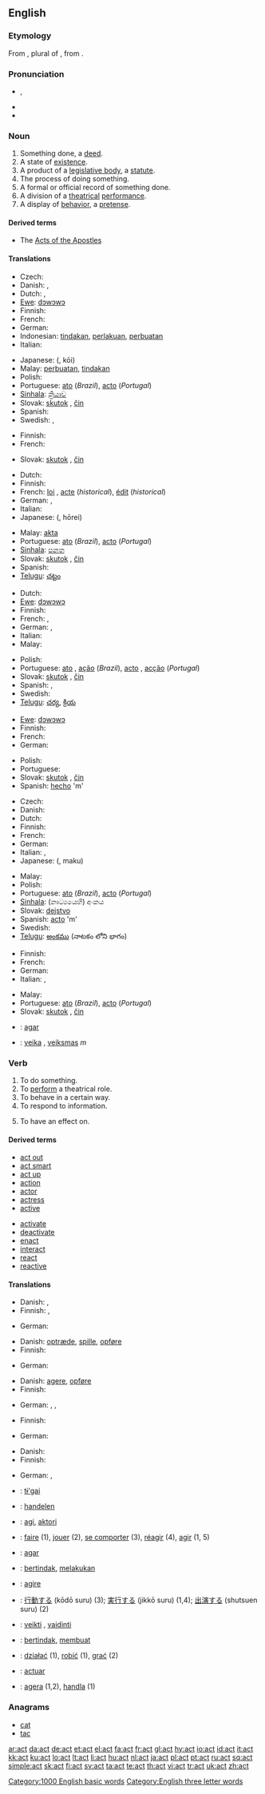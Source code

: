 {{see|ACT}}
{{wikipedia}}
==English==

===Etymology===
From {{L.}} {{term|acta#Latin|ācta|register of events}}, plural of {{term|actum|āctum|decree, law}}, from {{term|ago#Latin|agō|put in motion}}.

===Pronunciation===
* {{IPA|/ækt/}}, {{SAMPA|/{kt/}}
* {{audio|en-us-act.ogg|Audio (US)}}
* {{rhymes|ækt}}

===Noun===
{{en-noun}}

# Something done, a [[deed]].
# A state of [[existence]].
# A product of a [[legislative body]], a [[statute]].
# The process of doing something.
# A formal or official record of something done.
# A division of a [[theatrical]] [[performance]].
# A display of [[behavior]], a [[pretense]].

====Derived terms====
* The [[Acts of the Apostles]]

====Translations====
{{trans-top|deed}}
* Czech: {{t-|cs|čin|m}}
* Danish: {{t-|da|handling}}, {{t-|da|dåd}}
* Dutch: {{t-|nl|handeling|f}}, {{t+|nl|daad}}
* [[Ewe]]: [[dɔwɔwɔ]]
* Finnish: {{t+|fi|teko}}
* French: {{t+|fr|acte|m}}
* German: {{t+|de|Handlung|f}}
* Indonesian: [[tindak|tindakan]], [[laku|perlakuan]], [[buat|perbuatan]]
* Italian: {{t+|it|atto|m}}
{{trans-mid}}
* Japanese: {{Jpan|[[行為]]}} ({{Jpan|[[こうい]]}}, kōi)
* Malay: [[buat|perbuatan]], [[tindak|tindakan]]
* Polish: {{t+|pl|czyn}}
* Portuguese: [[ato]] {{m}} (''Brazil''), [[acto]] {{m}} (''Portugal'')
* [[Sinhala]]: [[ක්‍රියාව]] {{n}}
* Slovak: [[skutok]] {{m}}, [[čin]] {{m}}
* Spanish: {{t+|es|acto|m}}
* Swedish: {{t+|sv|handling|c}}, {{t-|sv|dåd|n}}
{{trans-bottom}}

{{trans-top|state of existence}}
* Finnish: {{t-|fi|olemassaolo}}
* French: {{t+|fr|acte|m}}
{{trans-mid}}
* Slovak: [[skutok]] {{m}}, [[čin]] {{m}}
{{trans-bottom}}

{{trans-top|statute}}
* Dutch: {{t+|nl|wet}}
* Finnish: {{t+|fi|laki}}
* French: [[loi]] {{f}}, [[acte]] {{m}}(''historical''), [[édit]] {{m}} (''historical'')
* German: {{t+|de|Gesetz|n}}, {{t+|de|Rechtsgeschäft|n}}
* Italian: {{t+|it|legge|f}}
* Japanese: {{Jpan|[[法令]]}} ({{Jpan|[[ほうれい]]}}, hōrei)
{{trans-mid}}
* Malay: [[akta]]
* Portuguese: [[ato]] {{m}} (''Brazil''), [[acto]] {{m}} (''Portugal'')
* [[Sinhala]]: [[පනත]] {{n}}
* Slovak: [[skutok]] {{m}}, [[čin]] {{m}}
* Spanish: {{t+|es|ley|f}}
* [[Telugu]]: [[చట్టం]]
{{trans-bottom}}

{{trans-top|process of doing}}
* Dutch: {{t-|nl|handeling|f}}
* [[Ewe]]: [[dɔwɔwɔ]]
* Finnish: {{t+|fi|tekeminen}}
* French: {{t+|fr|acte|m}}, {{t+|fr|action|f}}
* German: {{t+|de|Akt|m}}, {{t+|de|Handlung|f}}
* Italian: {{t+|it|atto|m}}
* Malay: {{t-|ms|lakon|xs=Malay}}
{{trans-mid}}
* Polish: {{t+|pl|działanie}}
* Portuguese: [[ato]] {{m}}, [[ação]] {{f}} (''Brazil''), [[acto]] {{m}}, [[acção]] {{f}}(''Portugal'')
* Slovak: [[skutok]] {{m}}, [[čin]] {{m}}
* Spanish: {{t+|es|acto|m}}, {{t+|es|acción|f}}
* Swedish: {{t+|sv|handling|c}}
* [[Telugu]]: [[చర్య]], [[క్రియ]]
{{trans-bottom}}

{{trans-top|formal record of something done}}
* [[Ewe]]: [[dɔwɔwɔ]]
* Finnish: {{t+|fi|pöytäkirja}}
* French: {{t+|fr|acte|m}}
* German: {{t+|de|Akte|f}}
{{trans-mid}}
* Polish: {{t+|pl|akt}}
* Portuguese: {{t+|pt|ata|f}}
* Slovak: [[skutok]] {{m}}, [[čin]] {{m}}
* Spanish: [[hecho]] 'm'
{{trans-bottom}}

{{trans-top|division of theatrical performance}}
* Czech: {{t-|cs|dějství|n}}
* Danish: {{t+|da|akt}}
* Dutch: {{t+|nl|akte}}
* Finnish: {{t-|fi|näytös}}
* French: {{t+|fr|acte|m}}
* German: {{t+|de|Akt|m}}
* Italian: {{t+|it|atto|m}}, {{t+|it|numero|m}}
* Japanese: {{Jpan|[[幕]]}} ({{Jpan|[[まく]]}}, maku)
{{trans-mid}}
* Malay: {{t+|ms|babak|xs=Malay}}
* Polish: {{t+|pl|akt}}
* Portuguese: [[ato]] {{m}} (''Brazil''), [[acto]] {{m}} (''Portugal'')
* [[Sinhala]]: (නාට්‍යයෙහි) අංකය {{n}}
* Slovak: [[dejstvo]] {{n}}
* Spanish: [[acto]] 'm'
* Swedish: {{t+|sv|akt}}
* [[Telugu]]: [[అంకము]] (నాటకం లోని భాగం)
{{trans-bottom}}

{{trans-top|display of behaviour}}
* Finnish: {{t-|fi|näytös}}
* French: {{t+|fr|acte|m}}
* German: {{t+|de|Spiel|n}}
* Italian: {{t+|it|scena|f}}, {{t-|it|messinscena|f}}
{{trans-mid}}
* Malay: {{t-|ms|pura|alt=pura-pura|xs=Malay}}
* Portuguese: [[ato]] {{m}} (''Brazil''), [[acto]] {{m}} (''Portugal'')
* Slovak: [[skutok]] {{m}}, [[čin]] {{m}}
{{trans-bottom}}

{{checktrans-top}}
* {{ttbc|Ido}}: [[agar]]
* {{ttbc|Lithuanian}}: [[veika]] {{f}}, [[veiksmas]] ''m''
{{trans-bottom}}

===Verb===
{{en-verb}}

# To do something.
# To [[perform]] a theatrical role.
# To behave in a certain way.
# To respond to information.
# {{chemistry}} To have an effect on.

====Derived terms====
{{top2}}
* [[act out]]
* [[act smart]]
* [[act up]]
* [[action]]
* [[actor]]
* [[actress]]
* [[active]]
{{mid2}}
* [[activate]]
* [[deactivate]]
* [[enact]]
* [[interact]]
* [[react]]
* [[reactive]]
{{bottom}}

====Translations====
{{trans-top|to do something}}
* Danish: {{t-|da|handle}}, {{t-|da|agere}}
* Finnish: {{t+|fi|tehdä}}, {{t+|fi|toimia}}
{{trans-mid}}
* German: {{t+|de|handeln}}
{{trans-bottom}}

{{trans-top|to perform a theatrical role}}
* Danish: [[optræde]], [[spille]], [[opføre]]
* Finnish: {{t-|fi|näytellä}}
{{trans-mid}}
* German: {{t+|de|spielen}}
{{trans-bottom}}

{{trans-top|to behave in a certain way}}
* Danish: [[agere]], [[opføre]]
* Finnish: {{t+|fi|toimia}}
{{trans-mid}}
* German: {{t+|de|spielen}}, {{t+|de|benehmen}}, {{t+|de|fungieren}}
{{trans-bottom}}

{{trans-top|to respond to information}}
* Finnish: {{t+|fi|toimia}}
{{trans-mid}}
* German: {{t+|de|agieren}}
{{trans-bottom}}

{{trans-top|chemistry: to have an effect on}}
* Danish: {{t-|da|virke}}
* Finnish: {{t+|fi|vaikuttaa}}
{{trans-mid}}
* German: {{t+|de|wirken}}, {{t+|de|agieren}}
{{trans-bottom}}

{{checktrans-top}}
* {{ttbc|Chemehuevi}}: [[tɨ'gai]]
* {{ttbc|Dutch}}: [[handelen]]
* {{ttbc|Esperanto}}: [[agi]], [[aktori]]
* {{ttbc|French}}: [[faire]] (1), [[jouer]] (2), [[se comporter]] (3), [[réagir]] (4), [[agir]] (1, 5)
* {{ttbc|Ido}}: [[agar]]
* {{ttbc|Indonesian}}: [[tindak|bertindak]], [[laku|melakukan]]
* {{ttbc|Italian}}: [[agire]]
{{trans-mid}}
* {{ttbc|Japanese}}: [[行動]]する (kōdō suru) (3); [[実行する]] (jikkō suru) (1,4); [[出演する]] (shutsuen suru) (2)
* {{ttbc|Lithuanian}}: [[veikti]] {{f}}, [[vaidinti]]
* {{ttbc|Malay}}: [[tindak|bertindak]], [[buat|membuat]]
* {{ttbc|Polish}}: [[działać]] (1), [[robić]] (1), [[grać]] (2)
* {{ttbc|Spanish}}: [[actuar]]
* {{ttbc|Swedish}}: [[agera]] (1,2), [[handla]] (1)
{{trans-bottom}}

===Anagrams===
* [[cat]]
* [[tac]]

[[Category:1000 English basic words]]
[[Category:English three letter words]]

[[ar:act]]
[[da:act]]
[[de:act]]
[[et:act]]
[[el:act]]
[[fa:act]]
[[fr:act]]
[[gl:act]]
[[hy:act]]
[[io:act]]
[[id:act]]
[[it:act]]
[[kk:act]]
[[ku:act]]
[[lo:act]]
[[lt:act]]
[[li:act]]
[[hu:act]]
[[nl:act]]
[[ja:act]]
[[pl:act]]
[[pt:act]]
[[ru:act]]
[[sq:act]]
[[simple:act]]
[[sk:act]]
[[fi:act]]
[[sv:act]]
[[ta:act]]
[[te:act]]
[[th:act]]
[[vi:act]]
[[tr:act]]
[[uk:act]]
[[zh:act]]